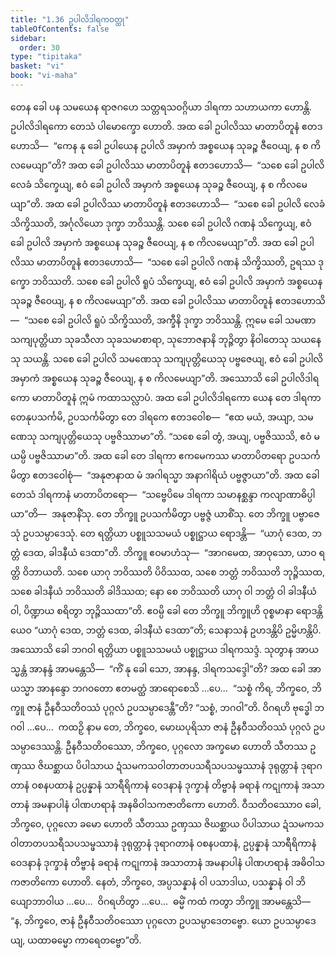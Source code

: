 ```yaml
---
title: "1.36 ဥပါလိဒါရကဝတ္ထု"
tableOfContents: false
sidebar:
  order: 30
type: "tipitaka"
basket: "vi"
book: "vi-maha"
---
```



<DynamicBreadcrumb />

<Division number="99" book="vi-maha">

<Paragraph number="437" book="vi-maha">
တေန ခေါ ပန သမယေန ရာဇဂဟေ သတ္တရသဝဂ္ဂိယာ ဒါရကာ သဟာယကာ ဟောန္တိ. ဥပါလိဒါရကော တေသံ ပါမောက္ခော ဟောတိ. အထ ခေါ ဥပါလိဿ မာတာပိတူနံ ဧတဒဟောသိ—  “ကေန နု ခေါ ဥပါယေန ဥပါလိ အမှာကံ အစ္စယေန သုခဉ္စ ဇီဝေယျ, န စ ကိလမေယျာ”တိ? အထ ခေါ ဥပါလိဿ မာတာပိတူနံ ဧတဒဟောသိ—  “သစေ ခေါ ဥပါလိ လေခံ သိက္ခေယျ, ဧဝံ ခေါ ဥပါလိ အမှာကံ အစ္စယေန သုခဉ္စ ဇီဝေယျ, န စ ကိလမေယျာ”တိ. အထ ခေါ ဥပါလိဿ မာတာပိတူနံ ဧတဒဟောသိ—  “သစေ ခေါ ဥပါလိ လေခံ သိက္ခိဿတိ, အင်္ဂုလိယော ဒုက္ခာ ဘဝိဿန္တိ. သစေ ခေါ ဥပါလိ ဂဏနံ သိက္ခေယျ, ဧဝံ ခေါ ဥပါလိ အမှာကံ အစ္စယေန သုခဉ္စ ဇီဝေယျ, န စ ကိလမေယျာ”တိ. အထ ခေါ ဥပါလိဿ မာတာပိတူနံ ဧတဒဟောသိ—  “သစေ ခေါ ဥပါလိ ဂဏနံ သိက္ခိဿတိ, ဥရဿ ဒုက္ခော ဘဝိဿတိ. သစေ ခေါ ဥပါလိ ရူပံ သိက္ခေယျ, ဧဝံ ခေါ ဥပါလိ အမှာကံ အစ္စယေန သုခဉ္စ ဇီဝေယျ, န စ ကိလမေယျာ”တိ. အထ ခေါ ဥပါလိဿ မာတာပိတူနံ ဧတဒဟောသိ—  “သစေ ခေါ ဥပါလိ ရူပံ သိက္ခိဿတိ, အက္ခီနိ ဒုက္ခာ ဘဝိဿန္တိ. ဣမေ ခေါ သမဏာ သကျပုတ္တိယာ သုခသီလာ သုခသမာစာရာ, သုဘောဇနာနိ ဘုဉ္ဇိတွာ နိဝါတေသု သယနေသု သယန္တိ. သစေ ခေါ ဥပါလိ သမဏေသု သကျပုတ္တိယေသု ပဗ္ဗဇေယျ, ဧဝံ ခေါ ဥပါလိ အမှာကံ အစ္စယေန သုခဉ္စ ဇီဝေယျ, န စ ကိလမေယျာ”တိ.
</Paragraph>

<Paragraph number="438" book="vi-maha">
အဿောသိ ခေါ ဥပါလိဒါရကော မာတာပိတူနံ ဣမံ ကထာသလ္လာပံ. အထ ခေါ ဥပါလိဒါရကော ယေန တေ ဒါရကာ တေနုပသင်္ကမိ, ဥပသင်္ကမိတွာ တေ ဒါရကေ ဧတဒဝေါစ—  “ဧထ မယံ, အယျာ, သမဏေသု သကျပုတ္တိယေသု ပဗ္ဗဇိဿာမာ”တိ. “သစေ ခေါ တွံ, အယျ, ပဗ္ဗဇိဿသိ, ဧဝံ မယမ္ပိ ပဗ္ဗဇိဿာမာ”တိ. အထ ခေါ တေ ဒါရကာ ဧကမေကဿ မာတာပိတရော ဥပသင်္ကမိတွာ ဧတဒဝေါစုံ—  “အနုဇာနာထ မံ အဂါရသ္မာ အနာဂါရိယံ ပဗ္ဗဇ္ဇာယာ”တိ. အထ ခေါ တေသံ ဒါရကာနံ မာတာပိတရော—  “သဗ္ဗေပိမေ ဒါရကာ သမာနစ္ဆန္ဒာ ကလျာဏာဓိပ္ပါယာ”တိ—  အနုဇာနိံသု. တေ ဘိက္ခူ ဥပသင်္ကမိတွာ ပဗ္ဗဇ္ဇံ ယာစိံသု. တေ ဘိက္ခူ ပဗ္ဗာဇေသုံ ဥပသမ္ပာဒေသုံ. တေ ရတ္တိယာ ပစ္စူသသမယံ ပစ္စုဋ္ဌာယ ရောဒန္တိ—  “ယာဂုံ ဒေထ, ဘတ္တံ ဒေထ, ခါဒနီယံ ဒေထာ”တိ. ဘိက္ခူ ဧဝမာဟံသု—  “အာဂမေထ, အာဝုသော, ယာဝ ရတ္တိ ဝိဘာယတိ. သစေ ယာဂု ဘဝိဿတိ ပိဝိဿထ, သစေ ဘတ္တံ ဘဝိဿတိ ဘုဉ္ဇိဿထ, သစေ ခါဒနီယံ ဘဝိဿတိ ခါဒိဿထ; နော စေ ဘဝိဿတိ ယာဂု ဝါ ဘတ္တံ ဝါ ခါဒနီယံ ဝါ, ပိဏ္ဍာယ စရိတွာ ဘုဉ္ဇိဿထာ”တိ. ဧဝမ္ပိ ခေါ တေ ဘိက္ခူ ဘိက္ခူဟိ ဝုစ္စမာနာ ရောဒန္တိယေဝ “ယာဂုံ ဒေထ, ဘတ္တံ ဒေထ, ခါဒနီယံ ဒေထာ”တိ; သေနာသနံ ဥဟဒန္တိပိ ဥမ္မိဟန္တိပိ.
</Paragraph>

<Paragraph number="439" book="vi-maha">
အဿောသိ ခေါ ဘဂဝါ ရတ္တိယာ ပစ္စူသသမယံ ပစ္စုဋ္ဌာယ ဒါရကသဒ္ဒံ. သုတွာန အာယသ္မန္တံ အာနန္ဒံ အာမန္တေသိ—  “ကိံ နု ခေါ သော, အာနန္ဒ, ဒါရကသဒ္ဒေါ”တိ? အထ ခေါ အာယသ္မာ အာနန္ဒော ဘဂဝတော ဧတမတ္ထံ အာရောစေသိ …ပေ…  “သစ္စံ ကိရ, ဘိက္ခဝေ, ဘိက္ခူ ဇာနံ ဦနဝီသတိဝဿံ ပုဂ္ဂလံ ဥပသမ္ပာဒေန္တီ”တိ? “သစ္စံ, ဘဂဝါ”တိ. ဝိဂရဟိ ဗုဒ္ဓေါ ဘဂဝါ …ပေ…  ကထဉှိ နာမ တေ, ဘိက္ခဝေ, မောဃပုရိသာ ဇာနံ ဦနဝီသတိဝဿံ ပုဂ္ဂလံ ဥပသမ္ပာဒေဿန္တိ. ဦနဝီသတိဝဿော, ဘိက္ခဝေ, ပုဂ္ဂလော အက္ခမော ဟောတိ သီတဿ ဥဏှဿ ဇိဃစ္ဆာယ ပိပါသာယ ဍံသမကသဝါတာတပသရီသပသမ္ဖဿာနံ ဒုရုတ္တာနံ ဒုရာဂတာနံ ဝစနပထာနံ ဥပ္ပန္နာနံ သာရီရိကာနံ ဝေဒနာနံ ဒုက္ခာနံ တိဗ္ဗာနံ ခရာနံ ကဋုကာနံ အသာတာနံ အမနာပါနံ ပါဏဟရာနံ အနဓိဝါသကဇာတိကော ဟောတိ. ဝီသတိဝဿောဝ ခေါ, ဘိက္ခဝေ, ပုဂ္ဂလော ခမော ဟောတိ သီတဿ ဥဏှဿ ဇိဃစ္ဆာယ ပိပါသာယ ဍံသမကသဝါတာတပသရီသပသမ္ဖဿာနံ ဒုရုတ္တာနံ ဒုရာဂတာနံ ဝစနပထာနံ, ဥပ္ပန္နာနံ သာရီရိကာနံ ဝေဒနာနံ ဒုက္ခာနံ တိဗ္ဗာနံ ခရာနံ ကဋုကာနံ အသာတာနံ အမနာပါနံ ပါဏဟရာနံ အဓိဝါသကဇာတိကော ဟောတိ. နေတံ, ဘိက္ခဝေ, အပ္ပသန္နာနံ ဝါ ပသာဒါယ, ပသန္နာနံ ဝါ ဘိယျောဘာဝါယ …ပေ…  ဝိဂရဟိတွာ …ပေ…  ဓမ္မိံ ကထံ ကတွာ ဘိက္ခူ အာမန္တေသိ—  “န, ဘိက္ခဝေ, ဇာနံ ဦနဝီသတိဝဿော ပုဂ္ဂလော ဥပသမ္ပာဒေတဗ္ဗော. ယော ဥပသမ္ပာဒေယျ, ယထာဓမ္မော ကာရေတဗ္ဗော”တိ.
</Paragraph>
</Division>